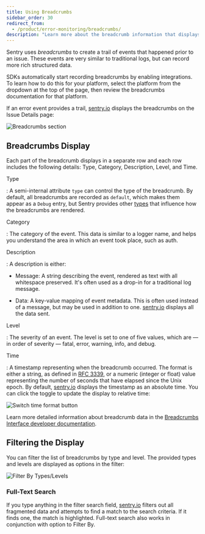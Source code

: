 ```yaml
---
title: Using Breadcrumbs
sidebar_order: 30
redirect_from:
  - /product/error-monitoring/breadcrumbs/
description: "Learn more about the breadcrumb information that displays on the Issue Details page and how you can filter to help resolve issues."
---
```


Sentry uses _breadcrumbs_ to create a trail of events that happened prior to an issue. These events are very similar to traditional logs, but can record more rich structured data.

SDKs automatically start recording breadcrumbs by enabling integrations. To learn how to do this for your platform, select the platform from the dropdown at the top of the page, then review the breadcrumbs documentation for that platform.

If an error event provides a trail, [sentry.io](https://sentry.io) displays the breadcrumbs on the Issue Details page:

![Breadcrumbs section](crumb-section.png)

## Breadcrumbs Display

Each part of the breadcrumb displays in a separate row and each row includes the following details: Type, Category, Description, Level, and Time.

Type

: A semi-internal attribute `type` can control the type of the breadcrumb. By default, all breadcrumbs are recorded as `default`, which makes them appear as a `Debug` entry, but Sentry provides other [types](https://develop.sentry.dev/sdk/event-payloads/breadcrumbs/#breadcrumb-types) that influence how the breadcrumbs are rendered.

Category

: The category of the event. This data is similar to a logger name, and helps you understand the area in which an event took place, such as auth.

Description

: A description is either:

- Message: A string describing the event, rendered as text with all whitespace preserved. It's often used as a drop-in for a traditional log message.

- Data: A key-value mapping of event metadata. This is often used instead of a message, but may be used in addition to one. [sentry.io](https://sentry.io) displays all the data sent.

Level

: The severity of an event. The level is set to one of five values, which are — in order of severity — fatal, error, warning, info, and debug.

Time

: A timestamp representing when the breadcrumb occurred. The format is either a string, as defined in [RFC 3339](https://tools.ietf.org/html/rfc3339), or a numeric (integer or float) value representing the number of seconds that have elapsed since the Unix epoch. By default, [sentry.io](https://sentry.io) displays the timestamp as an absolute time. You can click the toggle to update the display to relative time:

![Switch time format button](toggle-time-btn.png)

Learn more detailed information about breadcrumb data in the [Breadcrumbs Interface developer documentation](https://develop.sentry.dev/sdk/event-payloads/breadcrumbs/).

## Filtering the Display

You can filter the list of breadcrumbs by type and level. The provided types and levels are displayed as options in the filter:

![Filter By Types/Levels](filter-by.png)

### Full-Text Search

If you type anything in the filter search field, [sentry.io](https://sentry.io) filters out all fragmented data and attempts to find a match to the search criteria. If it finds one, the match is highlighted. Full-text search also works in conjunction with option to Filter By.
